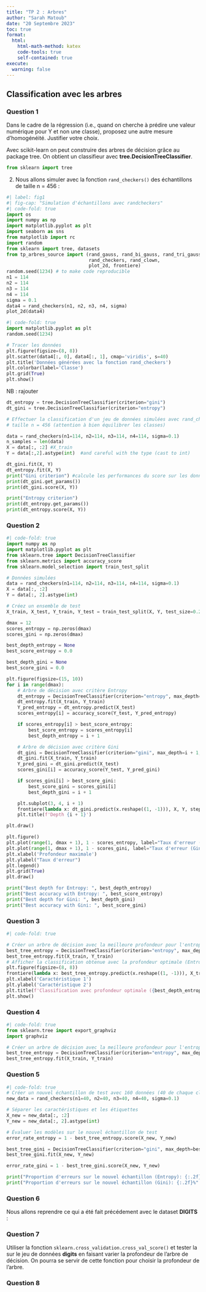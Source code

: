 ```yaml
---
title: "TP 2 : Arbres"
author: "Sarah Matoub"
date: "20 Septembre 2023"
toc: true
format:
  html:
    html-math-method: katex
    code-tools: true
    self-contained: true
execute:
  warning: false
---
```


## Classification avec les arbres

### Question 1
Dans le cadre de la régression (i.e., quand on cherche à prédire une valeur numérique pour Y et non
une classe), proposez une autre mesure d’homogénéité. Justifier votre choix.

Avec scikit-learn on peut construire des arbres de décision grâce au package tree. On obtient un
classifieur avec **tree.DecisionTreeClassifier**.


```python
from sklearn import tree
```

2) Nous allons simuler avec la fonction `rand_checkers()` des échantillons de taille n = 456 :


```python
#| label: fig1
#| fig-cap: "Simulation d'échantillons avec randcheckers"
#| code-fold: true
import os
import numpy as np
import matplotlib.pyplot as plt
import seaborn as sns
from matplotlib import rc
import random
from sklearn import tree, datasets
from tp_arbres_source import (rand_gauss, rand_bi_gauss, rand_tri_gauss,
                              rand_checkers, rand_clown,
                              plot_2d, frontiere)
random.seed(1234) # to make code reproducible
n1 = 114 
n2 = 114
n3 = 114
n4 = 114
sigma = 0.1
data4 = rand_checkers(n1, n2, n3, n4, sigma)
plot_2d(data4)

```

```python
#| code-fold: true
import matplotlib.pyplot as plt
random.seed(1234)

# Tracer les données
plt.figure(figsize=(8, 8))
plt.scatter(data4[:, 0], data4[:, 1], cmap='viridis', s=40)
plt.title('Données générées avec la fonction rand_checkers')
plt.colorbar(label='Classe')
plt.grid(True)
plt.show()
```

NB : rajouter 

```python
dt_entropy = tree.DecisionTreeClassifier(criterion="gini")
dt_gini = tree.DecisionTreeClassifier(criterion="entropy")

# Effectuer la classification d'un jeu de données simulées avec rand_checkers des échantillons de
# taille n = 456 (attention à bien équilibrer les classes)

data = rand_checkers(n1=114, n2=114, n3=114, n4=114, sigma=0.1)
n_samples = len(data)
X = data[:, :2] #X_train
Y = data[:,2].astype(int)  #and careful with the type (cast to int)

dt_gini.fit(X, Y)
dt_entropy.fit(X, Y) 
print("Gini criterion") #calcule les performances du score sur les données d'apprentissage
print(dt_gini.get_params())
print(dt_gini.score(X, Y))

print("Entropy criterion")
print(dt_entropy.get_params())
print(dt_entropy.score(X, Y))
```

### Question 2

```python
#| code-fold: true
import numpy as np
import matplotlib.pyplot as plt
from sklearn.tree import DecisionTreeClassifier
from sklearn.metrics import accuracy_score
from sklearn.model_selection import train_test_split

# Données simulées
data = rand_checkers(n1=114, n2=114, n3=114, n4=114, sigma=0.1)
X = data[:, :2]
Y = data[:, 2].astype(int)

# Créez un ensemble de test
X_train, X_test, Y_train, Y_test = train_test_split(X, Y, test_size=0.2, random_state=42)

dmax = 12
scores_entropy = np.zeros(dmax)
scores_gini = np.zeros(dmax)

best_depth_entropy = None
best_score_entropy = 0.0

best_depth_gini = None
best_score_gini = 0.0

plt.figure(figsize=(15, 10))
for i in range(dmax):
    # Arbre de décision avec critère Entropy
    dt_entropy = DecisionTreeClassifier(criterion="entropy", max_depth=i + 1, random_state=0)
    dt_entropy.fit(X_train, Y_train)
    Y_pred_entropy = dt_entropy.predict(X_test)
    scores_entropy[i] = accuracy_score(Y_test, Y_pred_entropy)

    if scores_entropy[i] > best_score_entropy:
        best_score_entropy = scores_entropy[i]
        best_depth_entropy = i + 1

    # Arbre de décision avec critère Gini
    dt_gini = DecisionTreeClassifier(criterion="gini", max_depth=i + 1, random_state=0)
    dt_gini.fit(X_train, Y_train)
    Y_pred_gini = dt_gini.predict(X_test)
    scores_gini[i] = accuracy_score(Y_test, Y_pred_gini)

    if scores_gini[i] > best_score_gini:
        best_score_gini = scores_gini[i]
        best_depth_gini = i + 1

    plt.subplot(3, 4, i + 1)
    frontiere(lambda x: dt_gini.predict(x.reshape((1, -1))), X, Y, step=50, samples=False)
    plt.title(f'Depth {i + 1}')

plt.draw()

plt.figure()
plt.plot(range(1, dmax + 1), 1 - scores_entropy, label="Taux d'erreur (Entropie)")
plt.plot(range(1, dmax + 1), 1 - scores_gini, label="Taux d'erreur (Gini)")
plt.xlabel('Profondeur maximale')
plt.ylabel("Taux d'erreur")
plt.legend()
plt.grid(True)
plt.draw()

print("Best depth for Entropy: ", best_depth_entropy)
print("Best accuracy with Entropy: ", best_score_entropy)
print("Best depth for Gini: ", best_depth_gini)
print("Best accuracy with Gini: ", best_score_gini)

```

### Question 3

```python
#| code-fold: true

# Créer un arbre de décision avec la meilleure profondeur pour l'entropie
best_tree_entropy = DecisionTreeClassifier(criterion="entropy", max_depth=best_depth_entropy, random_state=0)
best_tree_entropy.fit(X_train, Y_train)
# Afficher la classification obtenue avec la profondeur optimale (Entropy)
plt.figure(figsize=(8, 8))
frontiere(lambda x: best_tree_entropy.predict(x.reshape((1, -1))), X_train, Y_train, step=50, samples=True)
plt.xlabel('Caractéristique 1')
plt.ylabel('Caractéristique 2')
plt.title(f'Classification avec profondeur optimale ({best_depth_entropy} - Entropy)')
plt.show()
```


### Question 4

```python
#| code-fold: true
from sklearn.tree import export_graphviz
import graphviz

# Créer un arbre de décision avec la meilleure profondeur pour l'entropie
best_tree_entropy = DecisionTreeClassifier(criterion="entropy", max_depth=best_depth_entropy, random_state=0)
best_tree_entropy.fit(X_train, Y_train)

```

### Question 5

```python
#| code-fold: true
# Créer un nouvel échantillon de test avec 160 données (40 de chaque classe)
new_data = rand_checkers(n1=40, n2=40, n3=40, n4=40, sigma=0.1)

# Séparer les caractéristiques et les étiquettes
X_new = new_data[:, :2]
Y_new = new_data[:, 2].astype(int)

# Évaluer les modèles sur le nouvel échantillon de test
error_rate_entropy = 1 - best_tree_entropy.score(X_new, Y_new)

best_tree_gini = DecisionTreeClassifier(criterion="gini", max_depth=best_depth_gini, random_state=0)
best_tree_gini.fit(X_new, Y_new)

error_rate_gini = 1 - best_tree_gini.score(X_new, Y_new)

print("Proportion d'erreurs sur le nouvel échantillon (Entropy): {:.2f}%".format(error_rate_entropy * 100))
print("Proportion d'erreurs sur le nouvel échantillon (Gini): {:.2f}%".format(error_rate_gini * 100))

```

### Question 6

Nous allons reprendre ce qui a été fait précédement avec le dataset **DIGITS** :



### Question 7

Utiliser la fonction `sklearn.cross_validation.cross_val_score()` et tester la sur le jeu de données
**digits** en faisant varier la profondeur de l’arbre de décision. On pourra se servir de cette fonction
pour choisir la profondeur de l’arbre.

### Question 8


